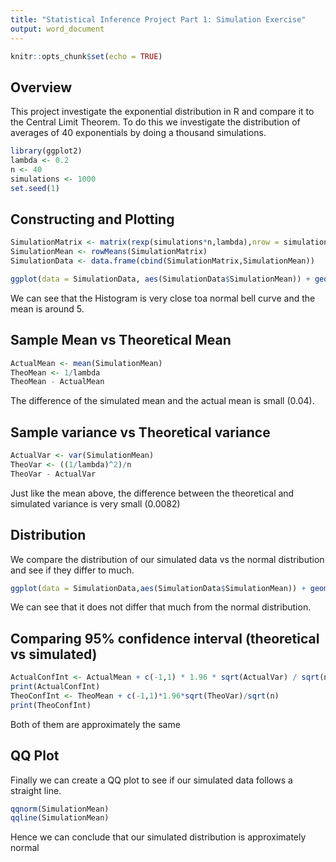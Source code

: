 ---
title: "Statistical Inference Project Part 1: Simulation Exercise"
output: word_document
---

```{r setup, include=FALSE}
knitr::opts_chunk$set(echo = TRUE)
```

## Overview

This project investigate the exponential distribution in R and compare it to the Central Limit Theorem. To do this we investigate the distribution of averages of 40 exponentials by doing a thousand simulations.


```{r, echo=TRUE}
library(ggplot2)
lambda <- 0.2
n <- 40
simulations <- 1000
set.seed(1)
```

## Constructing and Plotting
```{r, echo=TRUE}
SimulationMatrix <- matrix(rexp(simulations*n,lambda),nrow = simulations, ncol = n)
SimulationMean <- rowMeans(SimulationMatrix)
SimulationData <- data.frame(cbind(SimulationMatrix,SimulationMean))

ggplot(data = SimulationData, aes(SimulationData$SimulationMean)) + geom_histogram(col = 'black', fill = 'gray') + labs(title = 'Mean Distribution Simulation',x = 'Simulation Means', y = 'Frequency') + geom_vline(aes(xintercept = mean(SimulationData$SimulationMean)), color = 'blue')

```

We can see that the Histogram is very close toa normal bell curve and the mean is around 5.

## Sample Mean vs Theoretical Mean
```{r, echo=TRUE}
ActualMean <- mean(SimulationMean)
TheoMean <- 1/lambda
TheoMean - ActualMean
```

The difference of the simulated mean and the actual mean is small (0.04).

## Sample variance vs Theoretical variance
```{r, echo=TRUE}
ActualVar <- var(SimulationMean)
TheoVar <- ((1/lambda)^2)/n
TheoVar - ActualVar
```
Just like the mean above, the difference between the theoretical and simulated variance is very small (0.0082)

## Distribution

We compare the distribution of our simulated data vs the normal distribution and see if they differ to much.
```{r, echo=TRUE}

ggplot(data = SimulationData,aes(SimulationData$SimulationMean)) + geom_density(color = 'red') + stat_function(fun = dnorm,args = list(mean=(1/lambda),sd = ((1/lambda))/sqrt(n))) + labs(title = 'Normal vs Actual Distribution', x = 'Means', y = 'Density')
```

We can see that it does not differ that much from the normal distribution.

## Comparing 95% confidence interval (theoretical vs simulated)
```{r, echo=TRUE}
ActualConfInt <- ActualMean + c(-1,1) * 1.96 * sqrt(ActualVar) / sqrt(n)
print(ActualConfInt)
TheoConfInt <- TheoMean + c(-1,1)*1.96*sqrt(TheoVar)/sqrt(n)
print(TheoConfInt)
```

Both of them are approximately the same

## QQ Plot

Finally we can create a QQ plot to see if our simulated data follows a straight line.
```{r, echo=TRUE}
qqnorm(SimulationMean)
qqline(SimulationMean)
```

Hence we can conclude that our simulated distribution is approximately normal